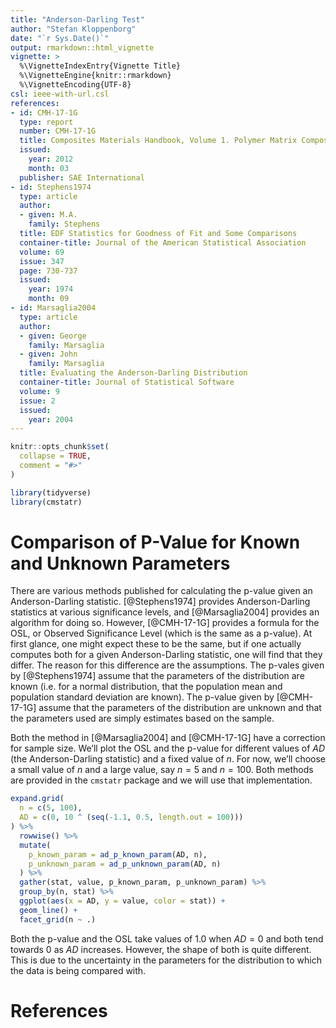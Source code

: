 ```yaml
---
title: "Anderson-Darling Test"
author: "Stefan Kloppenborg"
date: "`r Sys.Date()`"
output: rmarkdown::html_vignette
vignette: >
  %\VignetteIndexEntry{Vignette Title}
  %\VignetteEngine{knitr::rmarkdown}
  %\VignetteEncoding{UTF-8}
csl: ieee-with-url.csl
references:
- id: CMH-17-1G
  type: report
  number: CMH-17-1G
  title: Composites Materials Handbook, Volume 1. Polymer Matrix Composites Guideline for Characterization of Structural Materials
  issued:
    year: 2012
    month: 03
  publisher: SAE International
- id: Stephens1974
  type: article
  author: 
  - given: M.A.
    family: Stephens
  title: EDF Statistics for Goodness of Fit and Some Comparisons
  container-title: Journal of the American Statistical Association
  volume: 69
  issue: 347
  page: 730-737
  issued:
    year: 1974
    month: 09
- id: Marsaglia2004
  type: article
  author:
  - given: George
    family: Marsaglia
  - given: John
    family: Marsaglia
  title: Evaluating the Anderson-Darling Distribution
  container-title: Journal of Statistical Software
  volume: 9
  issue: 2
  issued:
    year: 2004
---
```


```r
knitr::opts_chunk$set(
  collapse = TRUE,
  comment = "#>"
)
```

```r
library(tidyverse)
library(cmstatr)
```

# Comparison of P-Value for Known and Unknown Parameters
There are various methods published for calculating the p-value given an Anderson-Darling statistic. [@Stephens1974] provides Anderson-Darling statistics at various significance levels, and [@Marsaglia2004] provides an algorithm for doing so. However, [@CMH-17-1G] provides a formula for the OSL, or Observed Significance Level (which is the same as a p-value). At first glance, one might expect these to be the same, but if one actually computes both for a given Anderson-Darling statistic, one will find that they differ. The reason for this difference are the assumptions. The p-vales given by [@Stephens1974] assume that the parameters of the distribution are known (i.e. for a normal distribution, that the population mean and population standard deviation are known). The p-value given by [@CMH-17-1G] assume that the parameters of the distribution are unknown and that the parameters used are simply estimates based on the sample.

Both the method in [@Marsaglia2004] and [@CMH-17-1G] have a correction for sample size. We'll plot the OSL and the p-value for different values of $AD$ (the Anderson-Darling statistic) and a fixed value of $n$. For now, we'll choose a small value of $n$ and a large value, say $n=5$ and $n=100$. Both methods are provided in the `cmstatr` package and we will use that implementation.

```r
expand.grid(
  n = c(5, 100),
  AD = c(0, 10 ^ (seq(-1.1, 0.5, length.out = 100)))
) %>%
  rowwise() %>%
  mutate(
    p_known_param = ad_p_known_param(AD, n),
    p_unknown_param = ad_p_unknown_param(AD, n)
  ) %>%
  gather(stat, value, p_known_param, p_unknown_param) %>%
  group_by(n, stat) %>%
  ggplot(aes(x = AD, y = value, color = stat)) +
  geom_line() +
  facet_grid(n ~ .)
```

Both the p-value and the OSL take values of $1.0$ when $AD=0$ and both tend towards $0$ as $AD$ increases. However, the shape of both is quite different. This is due to the uncertainty in the parameters for the distribution to which the data is being compared with.

# References
